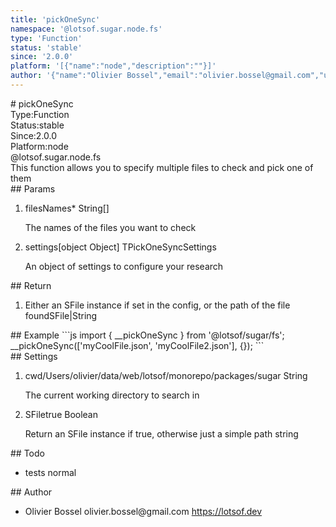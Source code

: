 ```yaml
---
title: 'pickOneSync'
namespace: '@lotsof.sugar.node.fs'
type: 'Function'
status: 'stable'
since: '2.0.0'
platform: '[{"name":"node","description":""}]'
author: '{"name":"Olivier Bossel","email":"olivier.bossel@gmail.com","url":"https://lotsof.dev"}'
---
```

<div class="docmap-mdx">
# pickOneSync
<div class="_metas">
<div class="_type"><span class="_type-label">Type:</span><span class="_type-value">Function</span></div>
<div class="_status"><span class="_status-label">Status:</span><span class="_status-value -stable">stable</span></div>
<div class="_since"><span class="_since-label">Since:</span><span class="_since-value">2.0.0</span></div>
<div class="_platform"><span class="_platform-label">Platform:</span><span class="_platform-value -node">node</span></div>
</div>
<div class="_namespace">@lotsof.sugar.node.fs</div>
<div class="_description">
This function allows you to specify multiple files to check and pick one of them
</div>
<div class="_params">
## Params
<ol class="_list">
<li class="_item">
<span class="_name">filesNames<span class="_required">*</span></span><span class="_default"></span> <span class="_type">String&lsqb;&rsqb;</span>
<p class="_description">The names of the files you want to check</p>
</li>
<li class="_item">
<span class="_name">settings</span><span class="_default">&lsqb;object Object&rsqb;</span> <span class="_type">TPickOneSyncSettings</span>
<p class="_description">An object of settings to configure your research</p>
</li>
</ol>
</div>
<div class="_return">
## Return
<ol class="_list">
<li class="_item">
<span class="_description">Either an SFile instance if set in the config, or the path of the file found</span><span class="_default"></span><span class="_type">SFile&vert;String</span>
</li>
</ol>
</div>
<div class="_examples">
## Example
```js
import { __pickOneSync } from '@lotsof/sugar/fs';
__pickOneSync(['myCoolFile.json', 'myCoolFile2.json'], {});
```
</div>
<div class="_settings">
## Settings
<ol class="_list">
<li class="_item">
<span class="_name">cwd</span><span class="_default">&sol;Users&sol;olivier&sol;data&sol;web&sol;lotsof&sol;monorepo&sol;packages&sol;sugar</span> <span class="_type">String</span>
<p class="_description">The current working directory to search in</p>
</li>
<li class="_item">
<span class="_name">SFile</span><span class="_default">true</span> <span class="_type">Boolean</span>
<p class="_description">Return an SFile instance if true, otherwise just a simple path string</p>
</li>
</ol>
</div>
<div class="_todo">
## Todo
<ul class="_list">
<li class="_item">
<span class="_description">tests</span>
<span class="_priority -normal">normal</span>
</li>
</ul>
</div>
<div class="_author">
## Author
<ul class="_list">
<li class="_item">
<span class="_name">Olivier Bossel</span>
<span class="_email">olivier.bossel@gmail.com</span>
<a href="https://lotsof.dev" target="_blank" class="_url">https://lotsof.dev</a>
</li>
</ul>
</div>
</div>